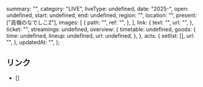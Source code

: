   summary: "",
  category: "LIVE",
  liveType: undefined,
  date: "2025-",
  open: undefined,
  start: undefined,
  end: undefined,
  region: "",
  location: "",
  present: ["高嶺のなでしこ2"],
  images: [
    {
      path: "",
      ref: "",
    },
  ],
  link: {
    text: "",
    url: "",
  },
  ticket: "",
  streamings: undefined,
  overview: {
    timetable: undefined,
    goods: {
      time: undefined,
      lineup: undefined,
      url: undefined,
    },
  },
  acts: {
    setlist: [],
    url: "",
  },
  updatedAt: "",
};

## リンク

- []
